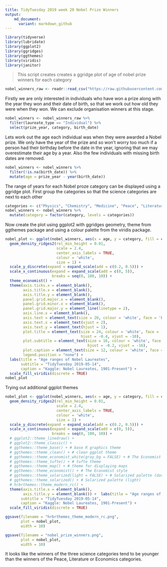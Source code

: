 ```yaml
---
title: TidyTuesday 2019 week 20 Nobel Prize Winners
output:
    md_document:
      variant: markdown_github
---
```


```r
library(tidyverse)
library(lubridate)
library(ggplot2)
library(ggridges)
library(ggthemes)
library(viridis)
library(janitor)
```

> This script creates creates a ggridge plot of age of nobel prize winners for each category

```r
nobel_winners_raw <- readr::read_csv("https://raw.githubusercontent.com/rfordatascience/tidytuesday/master/data/2019/2019-05-14/nobel_winners.csv")
```

Firstly we are only interested in individuals who have won a prize along with the year they won and their date of birth, so that we work out how old they were when they won. We can exclude organisation winners at this stage.

```r
nobel_winners <- nobel_winners_raw %>% 
  filter(laureate_type == "Individual") %>% 
  select(prize_year, category, birth_date) 
```

Lets work out the age each individual was when they were awarded a Nobel prize. We only have the year of the prize and so won't worry too much if a person had their birthday before the date in the year, ignoring that we may overestimate their age by a year. Also the few individuals with missing birth dates are removed.

```r
nobel_winners <- nobel_winners %>% 
  filter(!is.na(birth_date)) %>% 
  mutate(age = prize_year - year(birth_date)) 
```

The range of years for each Nobel proze category can be displayed using a ggridge plot. First group the categories so that the science categories are next to each other

```r
categories <- c("Physics", "Chemistry", "Medicine", "Peace", "Literature", "Economics")
nobel_winners <- nobel_winners %>% 
  mutate(category = factor(category, levels = categories))
```

Now create the plot using ggplot2 with ggridges geometry, theme from ggthemes package and using a colour palette from the viridis package.

```r
nobel_plot <- ggplot(nobel_winners, aes(x = age, y = category, fill = category)) +
  geom_density_ridges2(rel_min_height = 0.01,
                       scale = 2.4,
                       center_axis_labels = TRUE,
                       colour = 'white',
                       size = 1) +
  scale_y_discrete(expand = expand_scale(add = c(0.2, 0.5))) +
  scale_x_continuous(expand = expand_scale(add = c(0, 5)),
                     breaks = seq(0, 100, 10)) +
  theme_economist() +
  theme(axis.ticks.x = element_blank(),
        axis.title.x = element_blank(),
        axis.title.y = element_blank(),
        panel.grid.major.x = element_blank(),
        panel.grid.minor.x = element_blank(),
        panel.grid.major.y = element_line(linetype = 2),
        axis.line.x = element_blank(),
        axis.text = element_text(size = 20, colour = 'white', face = 'bold'),
        axis.text.x = element_text(vjust = 2),
        axis.text.y = element_text(hjust = 1),
        plot.title = element_text(size = 24, colour = 'white', face = 'italic',
                                  hjust = -0.4, vjust = -10),
        plot.subtitle = element_text(size = 16, colour = 'white', face = 'italic',
                                     hjust = -0.2, vjust = -16),
        plot.caption = element_text(size = 12, colour = 'white', face = 'italic'),
        legend.position = "none") +
  labs(title = "Age ranges of Nobel Laureates",
       subtitle = "TidyTuesday 2019-05-14",
       caption = "Kaggle: Nobel Laureates, 1901-Present") +
  scale_fill_viridis(discrete = TRUE)
nobel_plot
```

Trying out additional ggplot themes

```r
nobel_plot <- ggplot(nobel_winners, aes(x = age, y = category, fill = category)) +
  geom_density_ridges2(rel_min_height = 0.01,
                       scale = 2.4,
                       center_axis_labels = TRUE,
                       colour = 'white',
                       size = 1) +
  scale_y_discrete(expand = expand_scale(add = c(0.2, 0.5))) +
  scale_x_continuous(expand = expand_scale(add = c(0, 5)),
                     breaks = seq(0, 100, 10)) +
  # ggplot2::theme_linedraw() +
  # ggplot2::theme_classic() +
  # ggthemes::theme_base() + # base R graphics theme
  # ggthemes::theme_clean() + # clean ggplot theme
  # ggthemes::theme_economist_white(gray_bg = FALSE) + # The Economist style
  # ggthemes::theme_tufte() + # tufte theme
  # ggthemes::theme_map() + # theme for displaying maps
  # ggthemes::theme_economist() + # The Economist style
  # ggthemes::theme_solarized(light = FALSE) + # Solarized palette (dark)
  # ggthemes::theme_solarized() + # Solarized palette (light)
  # hrbrthemes::theme_modern_rc() +
  theme(axis.title.x = element_blank(),
        axis.title.y = element_blank()) +  labs(title = "Age ranges of Nobel Laureates",
       subtitle = "TidyTuesday 2019-05-14",
       caption = "Kaggle: Nobel Laureates, 1901-Present") +
  scale_fill_viridis(discrete = TRUE)

ggsave(filename = "hrbrthemes_theme_modern_rc.png",
       plot = nobel_plot,
       width = 10)
```
```r
ggsave(filename = "nobel_prize_winners.png",
       plot = nobel_plot,
       width = 10)
```

It looks like the winners of the three science categories tend to be younger than the winners of the Peace, Literature or Economics categories.




